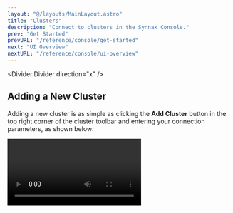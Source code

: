 ```yaml
---
layout: "@/layouts/MainLayout.astro"
title: "Clusters"
description: "Connect to clusters in the Synnax Console."
prev: "Get Started"
prevURL: "/reference/console/get-started"
next: "UI Overview"
nextURL: "/reference/console/ui-overview"
---
```


<Divider.Divider direction="x" />

## Adding a New Cluster

Adding a new cluster is as simple as clicking the **Add Cluster** button in the top
right corner of the cluster toolbar and entering your connection parameters, as shown
below:

<Video client:only="react" id="console/clusters/connect" />

This will add a new cluster to the list and set it as active. The console continuously
monitors the connection to the cluster and displays it in the bottom right corner of the
UI.

### Parameters

<Table>
  <thead>
    <tr>
      <th>Parameter</th>
      <th>Description</th>
    </tr>
  </thead>
  <tbody>
    <tr>
      <td><b>Host</b></td>
      <td>The hostname or IP address of the cluster.</td>
    </tr>
    <tr>
      <td><b>Port</b></td>
      <td>The port number of the cluster.</td>
    </tr>
    <tr>
      <td><b>Username</b></td>
      <td>The username to use when connecting to the cluster.</td>
    </tr>
    <tr>
      <td><b>Password</b></td>
      <td>The password to use when connecting to the cluster.</td>
    </tr>
    <tr>
      <td><b>Secure</b></td>
      <td>Whether to use TLS when connecting to the cluster. This parameter only works with secure clusters.</td>
    </tr>
  </tbody>
</Table>

<Note.Note variant="warning">
The console will not connect to remote clusters (i.e. host is not 'localhost') started
with the `--insecure` flag.
</Note.Note>

### Demo Cluster

Synnax has a demo cluster that can be connected to which always plots some data. To
connect, enter the following parameters:

<Table>
  <thead>
    <tr>
      <th>Parameter</th>
      <th>Value</th>
    </tr>
  </thead>
  <tbody>
    <tr>
      <td><b>Host</b></td>
      <td>demo.synnaxlabs.com</td>
    </tr>
    <tr>
      <td><b>Port</b></td>
      <td>9090</td>
    </tr>
    <tr>
      <td><b>Username</b></td>
      <td>synnax</td>
    </tr>
    <tr>
      <td><b>Password</b></td>
      <td>seldon</td>
    </tr>
    <tr>
      <td><b>Secure</b></td>
      <td>true</td>
    </tr>
  </tbody>
</Table>

<Divider.Divider direction="x" />

## Cluster Toolbar

The cluster toolbar is located at the bottom right of the screen. From this toolbar, you
can add clusters, switch between them, and more.

If you have multiple clusters, you can switch between them by clicking on the cluster
you'd like to connect to in the toolbar:

<Video client:only="react" id="console/clusters/switch" />

Right-clicking on a cluster in the toolbar will open a context menu with options to
connect from, disconnect from, rename, and remove the cluster:

<Video client:only="react" id="console/clusters/context-menu" />

You can also copy a link to the cluster from the context menu. Opening this link will
open the Synnax Console with the cluster already connected.

<Note.Note variant="warning">
Currently, opening by link is only supported on Mac. Other platforms are planned to be
supported in the future.
</Note.Note>

<Divider.Divider direction="x" />

## Next Steps

Next, learn how Synnax's [UI is organized](/reference/console/ui-overview).
